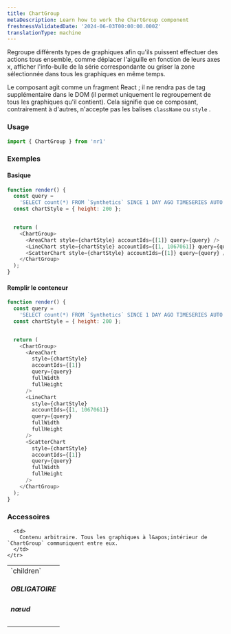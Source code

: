 ```yaml
---
title: ChartGroup
metaDescription: Learn how to work the ChartGroup component
freshnessValidatedDate: '2024-06-03T00:00:00.000Z'
translationType: machine
---
```


Regroupe différents types de graphiques afin qu&apos;ils puissent effectuer des actions tous ensemble, comme déplacer l&apos;aiguille en fonction de leurs axes x, afficher l&apos;info-bulle de la série correspondante ou griser la zone sélectionnée dans tous les graphiques en même temps.

Le composant agit comme un fragment React ; il ne rendra pas de tag supplémentaire dans le DOM (il permet uniquement le regroupement de tous les graphiques qu&apos;il contient). Cela signifie que ce composant, contrairement à d&apos;autres, n&apos;accepte pas les balises `className` ou `style` .

### Usage

```js
import { ChartGroup } from 'nr1'
```

### Exemples

#### Basique

```js
function render() {
  const query =
    'SELECT count(*) FROM `Synthetics` SINCE 1 DAY AGO TIMESERIES AUTO FACET jobType';
  const chartStyle = { height: 200 };


  return (
    <ChartGroup>
      <AreaChart style={chartStyle} accountIds={[1]} query={query} />
      <LineChart style={chartStyle} accountIds={[1, 1067061]} query={query} />
      <ScatterChart style={chartStyle} accountIds={[1]} query={query} />
    </ChartGroup>
  );
}
```

#### Remplir le conteneur

```js
function render() {
  const query =
    'SELECT count(*) FROM `Synthetics` SINCE 1 DAY AGO TIMESERIES AUTO FACET jobType';
  const chartStyle = { height: 200 };


  return (
    <ChartGroup>
      <AreaChart
        style={chartStyle}
        accountIds={[1]}
        query={query}
        fullWidth
        fullHeight
      />
      <LineChart
        style={chartStyle}
        accountIds={[1, 1067061]}
        query={query}
        fullWidth
        fullHeight
      />
      <ScatterChart
        style={chartStyle}
        accountIds={[1]}
        query={query}
        fullWidth
        fullHeight
      />
    </ChartGroup>
  );
}
```

### Accessoires

<table>
  <tbody>
    <tr>
      <td>
        `children` <h5>OBLIGATOIRE</h5> <h5>nœud</h5>
      </td>

      <td>
        Contenu arbitraire. Tous les graphiques à l&apos;intérieur de `ChartGroup` communiquent entre eux.
      </td>
    </tr>
  </tbody>
</table>